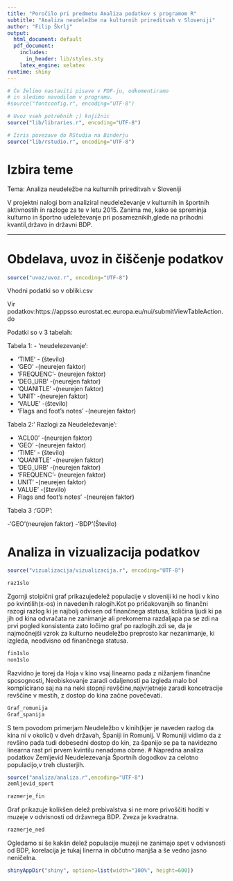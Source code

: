 ```yaml
---
title: "Poročilo pri predmetu Analiza podatkov s programom R"
subtitle: "Analiza neudeležbe na kulturnih prireditvah v Sloveniji"
author: "Filip Škrlj"
output:
  html_document: default
  pdf_document:
    includes:
      in_header: lib/styles.sty
    latex_engine: xelatex
runtime: shiny
---
```


```r
# Če želimo nastaviti pisave v PDF-ju, odkomentiramo
# in sledimo navodilom v programu.
#source("fontconfig.r", encoding="UTF-8")

# Uvoz vseh potrebnih ;) knjižnic
source("lib/libraries.r", encoding="UTF-8")
```

```r
# Izris povezave do RStudia na Binderju
source("lib/rstudio.r", encoding="UTF-8")
```

# Izbira teme

Tema: Analiza neudeležbe na kulturnih prireditvah v Sloveniji

V projektni nalogi bom analiziral neudeleževanje v kulturnih in športnih aktivnostih in razloge za te v letu 2015. Zanima me, kako se spreminja kulturno in športno udeleževanje  pri posameznikih,glede na prihodni kvantil,državo in državni BDP.

***

# Obdelava, uvoz in čiščenje podatkov

```r
source("uvoz/uvoz.r", encoding="UTF-8")
```

Vhodni podatki so v obliki.csv 

Vir podatkov:https://appsso.eurostat.ec.europa.eu/nui/submitViewTableAction.do

Podatki so v 3 tabelah:

Tabela 1:  - 'neudelezevanje':

 - 'TIME' - (število)
 - 'GEO' -(neurejen faktor)
 - 'FREQUENC'- (neurejen faktor)
 - 'DEG_URB' -(neurejen faktor)
 - 'QUANITLE' -(neurejen faktor)
 - 'UNIT' -(neurejen faktor)
 - 'VALUE' -(število)
 - 'Flags and foot's notes' -(neurejen faktor)

Tabela 2:' Razlogi za Neudeleževanje':
 
 - 'ACL00' -(neurejen faktor)
 - 'GEO' -(neurejen faktor)
 - 'TIME' - (število)
 - 'QUANITLE' -(neurejen faktor)
 - 'DEG_URB' -(neurejen faktor)
 - 'FREQUENC'- (neurejen faktor)
 - UNIT' -(neurejen faktor)
 - VALUE' -(število)
 - Flags and foot's notes' -(neurejen faktor)

Tabela 3 :'GDP':

  -'GEO'(neurejen faktor)
  -'BDP'(Število)

# Analiza in vizualizacija podatkov

```r
source("vizualizacija/vizualizacija.r", encoding="UTF-8")
```



```r
raz1slo
```
Zgornji stolpični graf prikazujedelež populacije v sloveniji ki ne hodi v kino po kvintilih(x-os) in navedenih ralogih.Kot po pričakovanjih so finančni razogi razlog ki je najbolj odvisen od finančnega statusa, količina ljudi ki pa jih od kina odvračata ne zanimanje ali prekomerna razdaljapa pa se zdi na prvi pogled konsistenta zato ločimo graf po razlogih.zdi se, da je najmočnejši vzrok za kulturno neudeležbo preprosto kar nezanimanje, ki izgleda, neodvisno od finančnega statusa.<tr>
```r
fin1slo
non1slo
```
<tr>Razvidno je torej da Hoja v kino vsaj linearno pada z nižanjem finančne sposognosti, Neobiskovanje zaradi odaljenosti pa izgleda malo bol komplicirano saj na na neki stopnji revščine,najvrjetneje zaradi koncetracije revščine v mestih, z dostop do kina začne povečevati. 
```r
Graf_romunija 
Graf_spanija
```

S tem povodom primerjam Neudeležbo v kinih(kjer je naveden razlog da kina ni v okolici) v dveh državah,
Španiji in Romunij. V Romuniji vidimo da z revšino pada tudi dobesedni dostop do kin, za španijo se pa ta navidezno linearna rast pri prvem kvintilu nenadoma obrne. 
# Napredna analiza podatkov
Zemljevid Neudelezevanja Športnih dogodkov za celotno populacijo,v treh clusterjih.

```r
source("analiza/analiza.r",encoding="UTF-8")
zemljevid_sport
```

```r
razmerje_fin
```
Graf prikazuje kolikšen delež prebivalstva si ne more privoščiti hoditi v muzeje v odvisnosti od državnega BDP. Zveza je kvadratna.
```r
razmerje_ned
```
Ogledamo si še kakšn delež populacije muzeji ne zanimajo spet v odvisnosti od BDP, korelacija je tukaj linerna in občutno manjša a še vedno jasno neničelna.

```r
shinyAppDir("shiny", options=list(width="100%", height=600))
```
